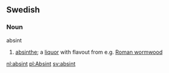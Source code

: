 ==Swedish==
===Noun===
;absint
#[[absinthe]]; a [[liquor]] with flavout from e.g. [[Roman wormwood]]

[[nl:absint]]
[[pl:Absint]]
[[sv:absint]]